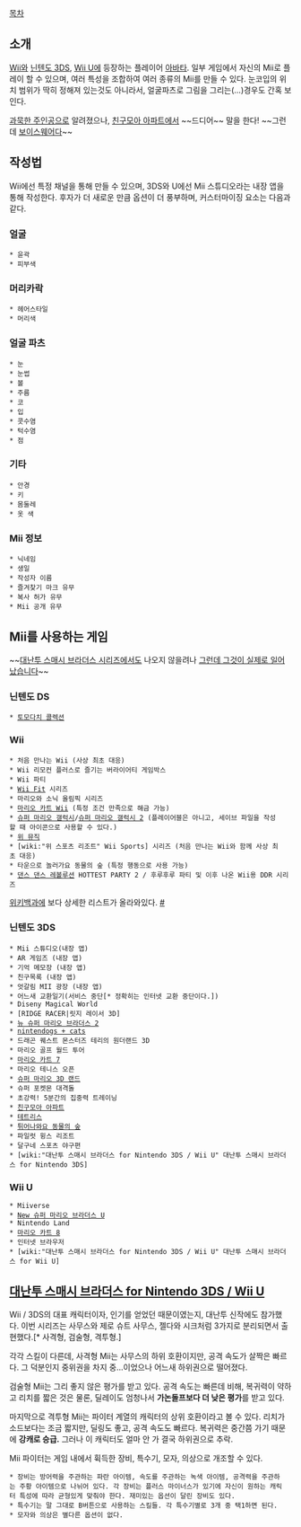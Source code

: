 [[목차]]

== 소개 ==
[[Wii]]와 [[닌텐도 3DS]], [[Wii U]]에 등장하는 플레이어 [[아바타]]. 일부 게임에서 자신의 Mii로 플레이 할 수 있으며, 여러 특성을 조합하여 여러 종류의 Mii를 만들 수 있다. 눈코입의 위치 범위가 딱히 정해져 있는것도 아니라서, 얼굴파츠로 그림을 그리는(...)경우도 간혹 보인다.

[[과묵한 주인공]]으로 알려졌으나, [[친구모아 아파트]]에서 ~~드디어~~ 말을 한다! ~~그런데 [[보이스웨어]]다~~
== 작성법 ==
Wii에선 특정 채널을 통해 만들 수 있으며, 3DS와 U에선 Mii 스튜디오라는 내장 앱을 통해 작성한다. 후자가 더 새로운 만큼 옵션이 더 풍부하며, 커스터마이징 요소는 다음과 같다.

=== 얼굴 ===
 * 윤곽
 * 피부색
=== 머리카락 ===
 * 헤어스타일
 * 머리색
=== 얼굴 파츠 ===
 * 눈
 * 눈썹
 * 볼
 * 주름
 * 코
 * 입
 * 콧수염
 * 턱수염
 * 점
=== 기타 ===
 * 안경
 * 키
 * 몸둘레
 * 옷 색
=== Mii 정보 ===
 * 닉네임
 * 생일
 * 작성자 이름
 * 즐겨찾기 마크 유무
 * 복사 허가 유무
 * Mii 공개 유무

== Mii를 사용하는 게임 ==
~~[[대난투 스매시 브라더스 시리즈]]에서도 나오지 않을려나 [[그런데 그것이 실제로 일어났습니다]]~~

=== 닌텐도 DS ===
 * [[토모다치 콜렉션]]
=== Wii ===
 * 처음 만나는 Wii (사상 최초 대응)
 * Wii 리모컨 플러스로 즐기는 버라이어티 게임박스
 * Wii 파티
 * [[Wii Fit]] 시리즈
 * 마리오와 소닉 올림픽 시리즈
 * [[마리오 카트 Wii]] (특정 조건 만족으로 해금 가능)
 * [[슈퍼 마리오 갤럭시]]/[[슈퍼 마리오 갤럭시 2]] (플레이어블은 아니고, 세이브 파일을 작성할 때 아이콘으로 사용할 수 있다.)
 * [[위 뮤직]]
 * [wiki:"위 스포츠 리조트" Wii Sports] 시리즈 (처음 만나는 Wii와 함께 사상 최초 대응)
 * 타운으로 놀러가요 동물의 숲 (특정 행동으로 사용 가능)
 * [[댄스 댄스 레볼루션]] HOTTEST PARTY 2 / 후루후루 파티 및 이후 나온 Wii용 DDR 시리즈

[[위키백과]]에 보다 상세한 리스트가 올라와있다. [http://en.wikipedia.org/wiki/List_of_Wii_games_using_Miis #]

=== 닌텐도 3DS ===
 * Mii 스튜디오(내장 앱)
 * AR 게임즈 (내장 앱)
 * 기억 메모장 (내장 앱)
 * 친구목록 (내장 앱)
 * 엇갈림 MII 광장 (내장 앱)
 * 어느새 교환일기(서비스 중단[* 정확히는 인터넷 교환 중단이다.])
 * Diseny Magical World
 * [RIDGE RACER|릿지 레이서 3D]
 * [[뉴 슈퍼 마리오 브라더스 2]]
 * [[닌텐독스|nintendogs + cats]]
 * 드래곤 퀘스트 몬스터즈 테리의 원더랜드 3D
 * 마리오 골프 월드 투어
 * [[마리오 카트 7]]
 * 마리오 테니스 오픈
 * [[슈퍼 마리오 3D 랜드]]
 * 슈퍼 포켓몬 대격돌
 * 초강력! 5분간의 집중력 트레이닝
 * [[친구모아 아파트]]
 * [[테트리스]]
 * [[튀어나와요 동물의 숲]]
 * 파일럿 윙스 리조트
 * 달구네 스포츠 야구편
 * [wiki:"대난투 스매시 브라더스 for Nintendo 3DS / Wii U" 대난투 스매시 브라더스 for Nintendo 3DS]
=== Wii U ===
 * Miiverse
 * [[뉴 슈퍼 마리오 브라더스 U|New 슈퍼 마리오 브라더스 U]]
 * Nintendo Land
 * [[마리오 카트 8]]
 * 인터넷 브라우저
 * [wiki:"대난투 스매시 브라더스 for Nintendo 3DS / Wii U" 대난투 스매시 브라더스 for Wii U]

== [[대난투 스매시 브라더스 for Nintendo 3DS / Wii U]] ==

Wii / 3DS의 대표 캐릭터이자, 인기를 얻었던 때문이였는지, 대난투 신작에도 참가했다. 이번 시리즈는 사무스와 제로 슈트 사무스, 젤다와 시크처럼 3가지로 분리되면서 출현했다.[* 사격형, 검술형, 격투형.]

각각 스킬이 다른데, 사격형 Mii는 사무스의 하위 호환이지만, 공격 속도가 살짝은 빠르다. 그 덕분인지 중위권을 차지 중...이었으나 어느새 하위권으로 떨어졌다.

검술형 Mii는 그리 좋지 않은 평가를 받고 있다. 공격 속도는 빠른데 비해, 복귀력이 약하고 리치를 짧은 것은 물론, 딜레이도 엄청나서 '''가논돌프보다 더 낮은 평가'''를 받고 있다.

마지막으로 격투형 Mii는 파이터 계열의 캐릭터의 상위 호환이라고 볼 수 있다. 리치가 소드보다는 조금 짧지만, 딜링도 좋고, 공격 속도도 빠르다. 복귀력은 중간쯤 가기 때문에 '''강캐로 승급.''' 그러나 이 캐릭터도 얼마 안 가 결국 하위권으로 추락.

Mii 파이터는 게임 내에서 휙득한 장비, 특수기, 모자, 의상으로 개조할 수 있다. 
 * 장비는 방어력을 주관하는 파란 아이템, 속도를 주관하는 녹색 아이템, 공격력을 주관하는 주황 아이템으로 나뉘어 있다. 각 장비는 플러스 마이너스가 있기에 자신이 원하는 캐릭터 특성에 따라 균형있게 맞춰야 한다. 재미있는 옵션이 달린 장비도 있다.
 * 특수기는 말 그대로 B버튼으로 사용하는 스킬들. 각 특수기별로 3개 중 택1하면 된다.
 * 모자와 의상은 별다른 옵션이 없다. 
